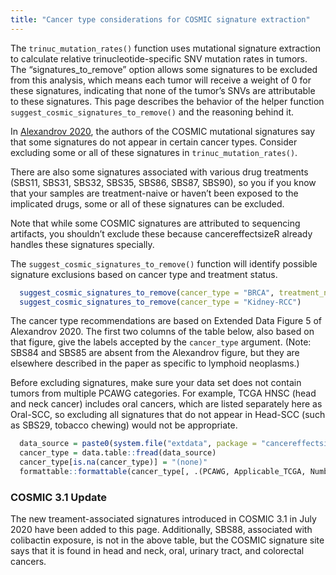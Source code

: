 ```yaml
---
title: "Cancer type considerations for COSMIC signature extraction"
---
```

The `trinuc_mutation_rates()` function uses mutational signature extraction to calculate relative trinucleotide-specific SNV mutation rates in tumors. The "signatures_to_remove" option allows some signatures to be excluded from this analysis, which means each tumor will receive a weight of 0 for these signatures, indicating that none of the tumor's SNVs are attributable to these signatures. This page describes the behavior of the helper function `suggest_cosmic_signatures_to_remove()` and the reasoning behind it.

In [Alexandrov 2020](https://doi.org/10.1038/s41586-020-1943-3), the authors of the COSMIC mutational signatures say that some signatures do not appear in certain cancer types. Consider excluding some or all of these signatures in `trinuc_mutation_rates()`.

There are also some signatures associated with various drug treatments (SBS11, SBS31, SBS32, SBS35, SBS86, SBS87, SBS90), so you if you know that your samples are treatment-naive or haven't been exposed to the implicated drugs, some or all of these signatures can be excluded.

Note that while some COSMIC signatures are attributed to sequencing artifacts, you shouldn't exclude these because cancereffectsizeR already handles these signatures specially.


The `suggest_cosmic_signatures_to_remove()` function will identify possible signature exclusions based on
cancer type and treatment status.
```r
  suggest_cosmic_signatures_to_remove(cancer_type = "BRCA", treatment_naive = TRUE)
  suggest_cosmic_signatures_to_remove(cancer_type = "Kidney-RCC")
```

The cancer type recommendations are based on Extended Data Figure 5 of Alexandrov 2020. The first two columns of the table below, also based on that figure, give the labels accepted by the `cancer_type` argument. (Note: SBS84 and SBS85 are absent from the Alexandrov figure, but they are elsewhere described in the paper as specific to lymphoid neoplasms.)

Before excluding signatures, make sure your data set does not contain tumors from multiple PCAWG categories. For example, TCGA HNSC (head and neck cancer) includes oral cancers, which are listed separately here as Oral-SCC, so excluding all signatures that do not appear in Head-SCC (such as SBS29, tobacco chewing) would not be appropriate.  

```r
  data_source = paste0(system.file("extdata", package = "cancereffectsizeR"), '/COSMIC_v3_signatures_by_cancer_type.txt')
  cancer_type = data.table::fread(data_source)
  cancer_type[is.na(cancer_type)] = "(none)"
  formattable::formattable(cancer_type[, .(PCAWG, Applicable_TCGA, Number_of_tumors, Description)])
```

### COSMIC 3.1 Update
The new treament-associated signatures introduced in COSMIC 3.1 in July 2020 have been added to this page. 
Additionally, SBS88, associated with colibactin exposure, is not in the above table, but the COSMIC signature
site says that it is found in head and neck, oral, urinary tract, and colorectal cancers.

